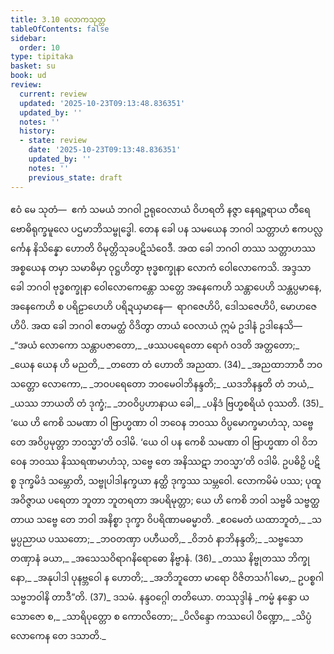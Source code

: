 ```yaml
---
title: 3.10 လောကသုတ္တ
tableOfContents: false
sidebar:
  order: 10
type: tipitaka
basket: su
book: ud
review:
  current: review
  updated: '2025-10-23T09:13:48.836351'
  updated_by: ''
  notes: ''
  history:
  - state: review
    date: '2025-10-23T09:13:48.836351'
    updated_by: ''
    notes: ''
    previous_state: draft
---
```



<ReviewStatus review={frontmatter.review} showDetails={true} />

<HypothesisAnnotation frontmatter={frontmatter} />

<DynamicBreadcrumb />

<Division number="30" book="ud" e="ch" v="18" p="114">

<Paragraph number="235" book="ud">
ဧဝံ မေ သုတံ—  ဧကံ သမယံ ဘဂဝါ ဥရုဝေလာယံ ဝိဟရတိ နဇ္ဇာ နေရဉ္ဇရာယ တီရေ ဗောဓိရုက္ခမူလေ ပဌမာဘိသမ္ဗုဒ္ဓေါ. တေန ခေါ ပန သမယေန ဘဂဝါ သတ္တာဟံ ဧကပလ္လင်္ကေန နိသိန္နော ဟောတိ ဝိမုတ္တိသုခပဋိသံဝေဒီ.
</Paragraph>

<Paragraph number="236" book="ud">
အထ ခေါ ဘဂဝါ တဿ သတ္တာဟဿ အစ္စယေန တမှာ သမာဓိမှာ ဝုဋ္ဌဟိတွာ ဗုဒ္ဓစက္ခုနာ လောကံ ဝေါလောကေသိ. အဒ္ဒသာ ခေါ ဘဂဝါ ဗုဒ္ဓစက္ခုနာ ဝေါလောကေန္တော သတ္တေ အနေကေဟိ သန္တာပေဟိ သန္တပ္ပမာနေ, အနေကေဟိ စ ပရိဠာဟေဟိ ပရိဍယှမာနေ—  ရာဂဇေဟိပိ, ဒေါသဇေဟိပိ, မောဟဇေဟိပိ.
</Paragraph>

<Paragraph number="237" book="ud">
အထ ခေါ ဘဂဝါ ဧတမတ္ထံ ဝိဒိတွာ တာယံ ဝေလာယံ ဣမံ ဥဒါနံ ဥဒါနေသိ—
</Paragraph>

<Paragraph number="238" type="verses" book="ud">
_“အယံ လောကော သန္တာပဇာတော,_  
_ဖဿပရေတော ရောဂံ ဝဒတိ အတ္တတော;_  
_ယေန ယေန ဟိ မညတိ,_  
_တတော တံ ဟောတိ အညထာ. (34)_  

</Paragraph>

<Paragraph number="239" type="verses" book="ud">
_အညထာဘာဝီ ဘဝသတ္တော လောကော,_  
_ဘဝပရေတော ဘဝမေဝါဘိနန္ဒတိ;_  
_ယဒဘိနန္ဒတိ တံ ဘယံ,_  
_ယဿ ဘာယတိ တံ ဒုက္ခံ;_  
_ဘဝဝိပ္ပဟာနာယ ခေါ,_  
_ပနိဒံ ဗြဟ္မစရိယံ ဝုဿတိ. (35)_  

</Paragraph>

<Paragraph number="240" book="ud">
‘ယေ ဟိ ကေစိ သမဏာ ဝါ ဗြာဟ္မဏာ ဝါ ဘဝေန ဘဝဿ ဝိပ္ပမောက္ခမာဟံသု, သဗ္ဗေ တေ အဝိပ္ပမုတ္တာ ဘဝသ္မာ’တိ ဝဒါမိ. ‘ယေ ဝါ ပန ကေစိ သမဏာ ဝါ ဗြာဟ္မဏာ ဝါ ဝိဘဝေန ဘဝဿ နိဿရဏမာဟံသု, သဗ္ဗေ တေ အနိဿဋာ ဘဝသ္မာ’တိ ဝဒါမိ.
</Paragraph>

<Paragraph number="241" book="ud">
ဥပဓိဉှိ ပဋိစ္စ ဒုက္ခမိဒံ သမ္ဘောတိ, သဗ္ဗုပါဒါနက္ခယာ နတ္ထိ ဒုက္ခဿ သမ္ဘဝေါ. လောကမိမံ ပဿ; ပုထူ အဝိဇ္ဇာယ ပရေတာ ဘူတာ ဘူတရတာ အပရိမုတ္တာ; ယေ ဟိ ကေစိ ဘဝါ သဗ္ဗဓိ သဗ္ဗတ္ထတာယ သဗ္ဗေ တေ ဘဝါ အနိစ္စာ ဒုက္ခာ ဝိပရိဏာမဓမ္မာတိ.
</Paragraph>

<Paragraph number="242" type="verses" book="ud">
_ဧဝမေတံ ယထာဘူတံ,_  
_သမ္မပ္ပညာယ ပဿတော;_  
_ဘဝတဏှာ ပဟီယတိ,_  
_ဝိဘဝံ နာဘိနန္ဒတိ;_  
_သဗ္ဗသော တဏှာနံ ခယာ,_  
_အသေသဝိရာဂနိရောဓော နိဗ္ဗာနံ. (36)_  

</Paragraph>

<Paragraph number="243" type="verses" book="ud">
_တဿ နိဗ္ဗုတဿ ဘိက္ခုနော,_  
_အနုပါဒါ ပုနဗ္ဘဝေါ န ဟောတိ;_  
_အဘိဘူတော မာရော ဝိဇိတသင်္ဂါမော,_  
ဥပစ္စဂါ သဗ္ဗဘဝါနိ တာဒီ”တိ. (37)_  


</Paragraph>
</Division>

<Paragraph number="244" type="center" book="ud">
ဒသမံ.



</Paragraph>

<Paragraph number="245" type="center" book="ud">
နန္ဒဝဂ္ဂေါ တတိယော.



</Paragraph>

<Paragraph number="246" type="center" book="ud">
တဿုဒ္ဒါနံ


</Paragraph>

<Paragraph number="247" type="verses" book="ud">
_ကမ္မံ နန္ဒော ယသောဇော စ,_  
_သာရိပုတ္တော စ ကောလိတော;_  
_ပိလိန္ဒော ကဿပေါ ပိဏ္ဍော,_  
_သိပ္ပံ လောကေန တေ ဒသာတိ._
</Paragraph>
